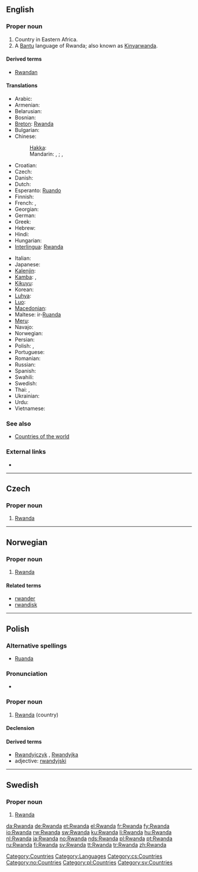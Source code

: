 ==English==

===Proper noun===
{{wikipedia}}
{{infl|en|proper noun}}

# Country in Eastern Africa.
# A [[Bantu]] language of Rwanda; also known as [[Kinyarwanda]].

====Derived terms====
* [[Rwandan]]

====Translations====
{{trans-top|Rwandese Republic}}
* Arabic: {{t|ar|رواندا|f|tr=ruwaanda}}
* Armenian: {{t-|hy|Ռուանդա|tr=Ṙuanda}}
* Belarusian: {{t|be|Руанда|f|tr=Ruánda|xs=Belarusian}}
* Bosnian: {{t-|bs|Ruanda|f}}
* [[Breton]]: [[Rwanda#Breton|Rwanda]]
* Bulgarian: {{t|bg|Руанда|f|tr=Ruánda}}
* Chinese:
*: [[Hakka]]: {{tø|hak|盧旺達}}
*: Mandarin: {{t|cmn|盧旺達|sc=Hani}},  {{t|cmn|卢旺达|tr=Lúwàngdá|sc=Hani}}; {{qualifier|Taiwan}} {{t|cmn|盧安達|sc=Hani}}, {{t|cmn|卢安达|tr=Lú'āndá|sc=Hani}}
* Croatian: {{t+|hr|Ruanda|f}}
* Czech: {{t-|cs|Rwanda|f}}
* Danish: {{t+|da|Rwanda}}
* Dutch: {{t+|nl|Rwanda}}
* Esperanto: [[Ruando]]
* Finnish: {{t+|fi|Ruanda}}
* French: {{t+|fr|Ruanda|m}}, {{t+|fr|Rwanda|m}}
* Georgian: {{t|ka|რუანდა|sc=Geor|xs=Georgian}}
* German: {{t+|de|Ruanda|n}}
* Greek: {{t-|el|Ρουάντα|f|tr=Rouánda}}
* Hebrew: {{t|he|רואנדה}}
* Hindi: {{t|hi|रवांडा|tr=ravāṇḍā|xs=Hindi}}
* Hungarian: {{t+|hu|Ruanda}}
* [[Interlingua]]: [[Rwanda#Interlingua|Rwanda]]
{{trans-mid}}
* Italian: {{t-|it|Ruanda}}
* Japanese: {{t+|ja|ルワンダ|tr=Ruwanda}}
* [[Kalenjin]]: {{tø|kln|Rwanda}}
* [[Kamba]]: {{tø|kam|Rwanda}}, {{tø|kam|Rwanda}}
* [[Kikuyu]]: {{tø|ki|Rwanda}}
* Korean: {{t|ko|르완다|tr=Reuwanda}}
* [[Luhya]]: {{tø|luy|Rwanda}}
* [[Luo]]: {{tø|luo|Rwanda}}
* [[Macedonian]]: {{t|mk|Руанда|f|tr=Ruánda}}
* Maltese: ir-[[Ruanda]]
* [[Meru]]: {{tø|mer|Rwanda}}
* Navajo: {{tø|nv|Wánda Dineʼé bikéyah}}
* Norwegian: {{t+|no|Rwanda}}
* Persian: {{t|fa|رواندا|xs=Persian}}
* Polish: {{t-|pl|Ruanda}}, {{t+|pl|Rwanda}}
* Portuguese: {{t+|pt|Ruanda}}
* Romanian: {{t-|ro|Ruanda|f}}
* Russian: {{t+|ru|Руанда|f|tr=Ruánda}}
* Spanish: {{t+|es|Ruanda|f}}
* Swahili: {{t+|sw|Rwanda|xs=Swahili}}
* Swedish: {{t+|sv|Rwanda}}
* Thai: {{t|th|ประเทศรวันดา|tr=bpràtêt ráwandaa }},  {{t|th|รวันดา|tr=ráwandaa}}
* Ukrainian: {{t|uk|Руанда|f|tr=Ruánda|xs=Ukrainian}}
* Urdu: {{t|ur|روانڈا|xs=Urdu}}
* Vietnamese: {{t-|vi|Rwanda|xs=Vietnamese}}
{{trans-bottom}}

===See also===
* [[Appendix:Countries of the world|Countries of the world]]

===External links===
* {{ethnologue|code=kin}}

[[Category:Countries]]
[[Category:Languages]]

----

==Czech==

===Proper noun===
{{cs-proper noun|g=f}}

# [[#English|Rwanda]]

[[Category:cs:Countries]]

----

==Norwegian==

===Proper noun===
{{infl|no|proper noun}}

# [[#English|Rwanda]]

====Related terms====
* [[rwander]]
* [[rwandisk]]

[[Category:no:Countries]]

----

==Polish==

===Alternative spellings===
* [[Ruanda#Polish|Ruanda]]

===Pronunciation===
* {{IPA|/ruˈanda/|lang=pl}}

===Proper noun===
{{infl|pl|proper noun|g=f}}

# [[#English|Rwanda]] (country)

====Declension====
{{pl-decl-noun-sing
|Rwanda
|Rwandy
|Rwandzie
|Rwandę
|Rwandą
|Rwandzie
|Rwando
}}

====Derived terms====
* [[Rwandyjczyk]] {{m}}, [[Rwandyjka]] {{f}}
* adjective: [[rwandyjski]]

[[Category:pl:Countries]]

----

==Swedish==

===Proper noun===
{{infl|sv|proper noun}}

# [[#English|Rwanda]]

[[Category:sv:Countries]]

[[da:Rwanda]]
[[de:Rwanda]]
[[et:Rwanda]]
[[el:Rwanda]]
[[fr:Rwanda]]
[[fy:Rwanda]]
[[io:Rwanda]]
[[rw:Rwanda]]
[[sw:Rwanda]]
[[ku:Rwanda]]
[[li:Rwanda]]
[[hu:Rwanda]]
[[nl:Rwanda]]
[[ja:Rwanda]]
[[no:Rwanda]]
[[nds:Rwanda]]
[[pl:Rwanda]]
[[pt:Rwanda]]
[[ru:Rwanda]]
[[fi:Rwanda]]
[[sv:Rwanda]]
[[tt:Rwanda]]
[[tr:Rwanda]]
[[zh:Rwanda]]